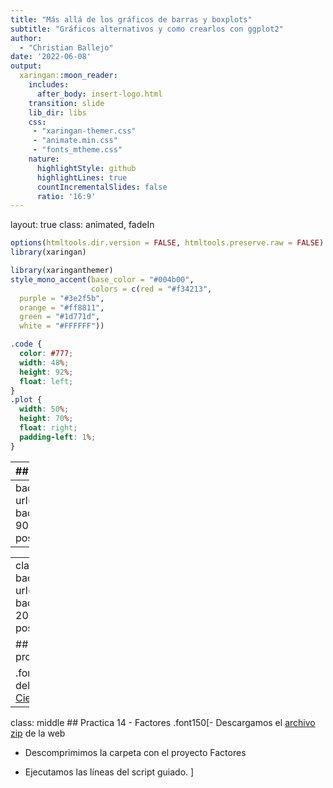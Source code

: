 ```yaml
---
title: "Más allá de los gráficos de barras y boxplots"
subtitle: "Gráficos alternativos y como crearlos con ggplot2"  
author: 
  - "Christian Ballejo"
date: '2022-06-08'
output:
  xaringan::moon_reader:
    includes:
      after_body: insert-logo.html
    transition: slide
    lib_dir: libs
    css: 
     - "xaringan-themer.css"
     - "animate.min.css"
     - "fonts_mtheme.css"
    nature:
      highlightStyle: github
      highlightLines: true
      countIncrementalSlides: false
      ratio: '16:9'
---
```

layout: true
class: animated, fadeIn

```r
options(htmltools.dir.version = FALSE, htmltools.preserve.raw = FALSE)
library(xaringan)
```

```r
library(xaringanthemer)
style_mono_accent(base_color = "#004b00", 
                  colors = c(red = "#f34213",
  purple = "#3e2f5b",
  orange = "#ff8811",
  green = "#1d771d",
  white = "#FFFFFF"))
```

```css
.code {
  color: #777;
  width: 48%;
  height: 92%;
  float: left;
}
.plot {
  width: 50%;
  height: 70%;
  float: right;
  padding-left: 1%;
}
```

---
## Temas
.font150[ 

- Barras / gráficos dinamita 

- Boxplots

- Violin

- Halfeye

- Ridgeline

- Tiras de intervalos / Sina plots

- Dot Plot / Enjambre de abejas

- Gráficos híbridos

]
---
background-image: url(assets/cedric.JPG)
background-size: 900px
background-position: 50% 50%

---

---
class: middle
background-image: url(assets/r4ds.PNG) 
background-size: 200px
background-position: 50% 10%

## Para profundizar...

.font150[Capítulo 15 del libro ["R para Ciencias de Datos"](https://es.r4ds.hadley.nz/factores.html)]

---
class:  middle
## Practica 14 - Factores
.font150[- Descargamos el [archivo zip](https://drive.google.com/file/d/1YFt8ywDm8PrFHSsgzm6weSZF7Z5CQtrs/view?usp=sharing) de la web

- Descomprimimos la carpeta con el proyecto Factores

- Ejecutamos las líneas del script guiado.
]

